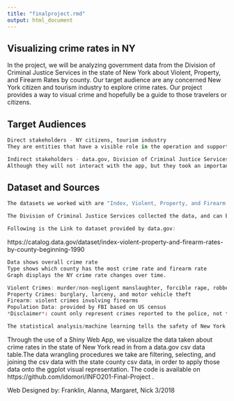 ```yaml
---
title: "finalproject.rmd"
output: html_document
---
```



## Visualizing crime rates in NY

In the project, we will be analyzing government data from the Division of Criminal Justice Services in the state of New York about Violent, Property, and Firearm Rates by county. Our target audience are any concerned New York citizen and tourism industry to explore crime rates. Our project provides a way to visual crime and hopefully be a guide to those travelers or citizens.

## Target Audiences

```r
Direct stakeholders - NY citizens, tourism industry
They are entities that have a visible role in the operation and support of the service. They use the service and are impacted by it.

Indirect stakeholders - data.gov, Division of Criminal Justice Services, Politicians
Although they will not interact with the app, but they took an important role as supporters who provide the detail information.
```

## Dataset and Sources

```r
The datasets we worked with are "Index, Violent, Property, and Firearm Rates By County: Beginning 1990 to 2016 in New York State."

The Division of Criminal Justice Services collected the data, and can be accessed through the data.gov, Division of Criminal Justice Services.

Following is the Link to dataset provided by data.gov:
```
https://catalog.data.gov/dataset/index-violent-property-and-firearm-rates-by-county-beginning-1990


```r
Data shows overall crime rate
Type shows which county has the most crime rate and firearm rate
Graph displays the NY crime rate changes over time.

Violent Crimes: murder/non-negligent manslaughter, forcible rape, robbery, and aggravated assault
Property Crimes: burglary, larceny, and motor vehicle theft
Firearm: violent crimes involving firearms
Population Data: provided by FBI based on US census
*Disclaimer*: count only represent crimes reported to the police, not the total crimes that occurred. There may be reporting problems.

The statistical analysis/machine learning tells the safety of New York in terms of firearm ownership and firearm violence for residents as well tourists.
```

Through the use of a Shiny Web App, we visualize the data taken about crime rates in the state of New York read in from a data.gov csv data table.The data wrangling procedures we take are filtering, selecting, and joining the csv data with the state county csv data, in order to apply those data onto the ggplot visual representation.
The code is available on https://github.com/idomori/INFO201-Final-Project .

Web Designed by: Franklin, Alanna, Margaret, Nick
3/2018
